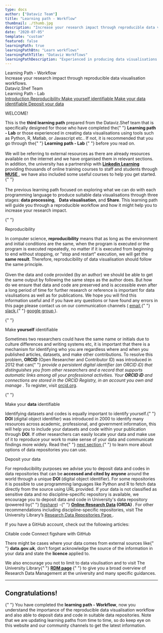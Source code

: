 ```yaml
---
type: docs
author: ["Dataviz Team"]
title: "Learning path - Workflow"
thumbnail: ./thumb.jpg
description: "Increase your research impact through reproducible data visualisation workflows."
date: "2020-07-05"
template: "custom"
featured: false
learningPath: true
learningPathBtn: "Learn workflows"
learningPathTitle: "Dataviz Workflows"
learningPathDescription: "Experienced in producing data visualisations."
---
```



<div
  className="shadow-xl flex justify-center items-center text-center w-full min-h-100"
  style={{ backgroundColor: "#9ADBE8" }}
>
  <div>
    <div className="text-5xl text-brand-black font-bold">
      Learning Path - Workflow
    </div>
    <div className="text-gray-700 text-base">
      Increase your research impact through reproducible data visualisation
      workflows.
    </div>
    <div className="text-lg text-gray-600 mt-10">Dataviz.Shef Team</div>
    <div className="flex flex-wrap justify-center mt-20">
      <Link className="" to="/docs/04/07/2020/LearningPath-Lab">
        <div
          className="text-gray-800 py-2 px-3 text-sm font-semibold"
          style={{
            background:
              "linear-gradient(225deg, rgba(237,255,0,1) 2%, rgba(0,160,255,1) 96%)"
          }}
        >
          <TiChevronLeft className="inline-block ml-1" /> Learning Path - Lab
        </div>
      </Link>
    </div>
  </div>
</div>

<div className="flex flex-wrap justify-between px-3 md:px-24 lg:px-40 2xl:px-70 text-black bg-white text-sm sticky top-0 left-0 z-10 shadow-md">
  <a
    href="#sec1"
    anchor
    className="hover:text-brand-blue cursor-pointer py-2 mx-3"
    style={{ background: "none" }}
  >
    Introduction
  </a>
  <a
    href="#sec2"
    anchor
    className="hover:text-brand-blue cursor-pointer py-2 mx-3"
    style={{ background: "none" }}
  >
    Reproducibility
  </a>
  <a
    href="#sec3"
    anchor
    className="hover:text-brand-blue cursor-pointer py-2 mx-3"
    style={{ background: "none" }}
  >
    Make yourself identifiable
  </a>
  <a
    href="#sec4"
    anchor
    className="hover:text-brand-blue cursor-pointer py-2 mx-3"
    style={{ background: "none" }}
  >
    Make your data identifiable
  </a>
  <a
    href="#sec5"
    anchor
    className="hover:text-brand-blue cursor-pointer py-2 mx-3"
    style={{ background: "none" }}
  >
    Deposit your data
  </a>
</div>

<div className="py-10">
  <div
    className="flex flex-wrap text-black mx-auto px-3 lg:px-16 2xl:px-16 py-8 lg:max-w-70 2xl:max-w-50 rounded-3xl"
    style={{ backgroundColor: "rgba(255, 255, 255, .97)" }}
  >
    <Fade duration={2000} fraction={0.5}>
      <div id="sec1" className="lg:min-h-80">
        <p className="text-brand-purple font-bold text-4xl leading-8">
          WELCOME!
        </p>
        <p>
          This is the <b>third learning path</b> prepared from the Dataviz.Shef
          team that is specifically designed for those who have completed the{" "}
          <b>Learning path - Lab</b> or those experienced in creating data
          visualisations using tools such as Python, R, Matlab, or Javascript
          etc.. If not, it is recommended that you go through the{" "}
          <b>
            <Link to="/blog/2020/07/04/LearningPath-Lab">
              Learning path - Lab
            </Link>
          </b>{" "}
          before you read on. <br /> <br />
          We will be referring to external resources as there are already resources
          available on the internet and we have organised them in relevant sections.
          In addition, the university has a partnership with <a href="https://www.sheffield.ac.uk/nap/service/redirect/lilearning">
            <b>Linkedin Learning</b>
          </a> providing thousands of online training courses to staff and students
          through <a href="https://www.sheffield.ac.uk/muse">
            <b>MUSE</b>
          </a>, we have also included some useful courses to help you get started.{" "}
          <br />
          <br />
          The previous learning path focused on exploring what we can do with each
          programming language to produce suitable data visualisations through three
          stages: <b>data processing</b>, &nbsp;
          <b>Data visualisation</b>, and <b>Share</b>. This learning path will
          guide you through a reproducible workflow and how it might help you to
          increase your research impact.
        </p>
      </div>
    </Fade>

{" "}
<Fade duration={1200}>
  <div id="sec2" className="flex-wrap lg:min-h-80 mt-24">
    <p className="text-brand-purple font-bold text-4xl leading-10">
      Reproducibility
    </p>
    <p>
      In computer science, <b>reproducibility</b> means that as long as the
      environment and initial conditions are the same, when the program is
      executed or the program is executed repeatedly, no matter if it is
      executed from beginning to end without stopping, or "stop and restart"
      execution, we will get the <b>same result</b>. Therefore, reproducibility
      of data visualisation should follow the same principle. <br />
      <br />
      Given the data and code provided (by an author) we should be able to get
      the same output by following the same steps as the author does. But how do
      we ensure that data and code are preserved and is accessible even after a
      long period of time for further research or reference is important for
      data visulisations as well as for publications. We hope you will find this
      information useful and if you have any questions or have found any errors
      in this page please contact us on our communication channels (
      <a href="mailto:rdm@sheffield.ac.uk">email</a>,{" "}
      <a href="https://join.slack.com/t/shef-dataviz/signup">slack</a>,{" "}
      <a href="https://groups.google.com/a/sheffield.ac.uk/forum/?hl=en#!forum/shef_dataviz-group">
        google group
      </a>
      ).
    </p>
  </div>
</Fade>

{" "}
<Fade duration={1200}>
  <div id="sec3" className="flex-wrap lg:min-h-80 mt-24">
    <p className="text-brand-purple font-bold text-4xl leading-8">
      Make <b className="text-5xl text-gray-700">yourself</b> identifiable
    </p>
    <p>
      Sometimes two researchers could have the same name or initials due to
      culture differences and writing systems etc, it is important that there is
      a mechanism for identifying who you are regardless where and when you
      published articles, datasets, and make other contributions. To resolve
      this problem, <b>ORCID</b> (Open Researcher and Contributor ID) was
      introduced in 2012 that can{" "}
      <i>
        provide a persistent digital identifier (an ORCID iD) that distinguishes
        you from other researchers and a record that supports automatic links
        among all your professional activities. Your <b>ORCID iD</b> and
        connections are stored in the ORCID Registry, in an account you own and
        manage
      </i>
      . To register, visit <a href="https://orcid.org/register">orcid.org</a>.
    </p>
  </div>
</Fade>

{" "}
<Fade duration={1200}>
  <div id="sec4" className="flex-wrap lg:min-h-50 mt-16">
    <p className="text-brand-purple font-bold text-4xl leading-8">
      Make your <b className="text-5xl text-gray-700">data</b> identifiable
    </p>
    <p>
      Identifying datasets and codes is equally important to identify yourself.{" "}
      <b>DOI</b> (digital object identifier) was introduced in 2000 to identify
      many resources across academic, professional, and government information,
      this will help you to include your datasets and code within your
      publication through <b>DOI</b>. If other researchers can easily locate
      your data and make use of it to reproduce your work to make sense of your
      data and communicate findings more widely. Read the{" "}
      <a anchor href="#sec5">
        next section
      </a>{" "}
      to learn more about options of data repositories you can use.
    </p>
  </div>
</Fade>
<Fade duration={1200}>
  <div id="sec5" className="flex-wrap lg:min-h-50 mt-16">
    <p className="text-brand-purple font-bold text-4xl leading-8">
      Deposit your data
    </p>
    <p>
      For reproducibility purposes we advise you to deposit data and codes in
      data repositories that can be <b>accessed and cited by anyone</b> around
      the world through a unique <b>DOI</b> (digital object identifier). For
      some repositories it is possible to use programming languages like Python
      and R to fetch data directly from the source using URL provided. If your
      data is not classified as sensitive data and no discipline-specific
      repository is available, we encourage you to deposit data and code in
      University's data repository (powered by{" "}
      <a href="https://figshare.com/">figshare</a>) -{" "}
      <b>
        <a href="https://orda.shef.ac.uk">Online Research Data</a> (ORDA)
      </b>
      . For other recommendations including discipline-specific repositories, visit
      The University Library’s <a href="https://www.sheffield.ac.uk/library/rdm/repositories">
        Research Data Repositories Page
      </a>.
    </p>
    <p>If you have a GitHub account, check out the following articles:</p>
    <LPWrap>
      <LPItem
        className="md:mx-7"
        Workflow
        href="https://guides.github.com/activities/citable-code/"
      >
        Citable code
      </LPItem>
      <LPItem
        className="md:mx-7"
        Workflow
        href="https://knowledge.figshare.com/articles/item/how-to-connect-figshare-with-your-github-account"
      >
        Connect figshare with GitHub
      </LPItem>
    </LPWrap>
    <p>
      There might be cases where your data comes from external sources like{" "}
      <b>data.gov.uk</b>, don't forget acknowledge the source of the information
      in your data and state the <b>licence</b> applied to.
    </p>
    <p>
      We also encourage you not to limit to data visulisation and to visit The
      University Library{" "}
      <b>
        <a href="https://www.sheffield.ac.uk/library/rdm">RDM page</a>
      </b>{" "}
      to give you a broad overview of Research Data Management at the university
      and many specific guidances.
    </p>
  </div>
</Fade>
<hr />
<div className="border-t-1 border-gray-200 pt-10 mt-16">
  <h2
    className="inline"
    style={{
      background:
        "linear-gradient(225deg, rgba(47,255,43,1) 4%, rgba(0,160,255,1) 96%)",
      WebkitBackgroundClip: "text",
      WebkitTextFillColor: "transparent"
    }}
  >
    Congratulations!
  </h2>{" "}
  You have completed the <b>learning path - Workflow</b>, now you understand the
  importance of the reproducible data visualisation workflow and also able to
  deposit data and code in suitable data repositories. Note that we are updating
  learning paths from time to time, so do keep eye on this website and our
  community channels to get the latest information.
</div>

  </div>
</div>
